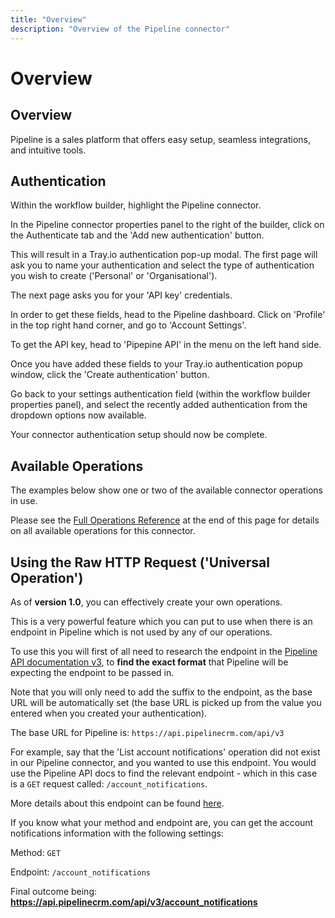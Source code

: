 ```yaml
---
title: "Overview"
description: "Overview of the Pipeline connector"
---
```


# Overview

## Overview

Pipeline is a sales platform that offers easy setup, seamless integrations, and intuitive tools.

## Authentication

Within the workflow builder, highlight the Pipeline connector.

In the Pipeline connector properties panel to the right of the builder, click on the Authenticate tab and the 'Add new authentication' button.

This will result in a Tray.io authentication pop-up modal. The first page will ask you to name your authentication and select the type of authentication you wish to create ('Personal' or 'Organisational').

The next page asks you for your 'API key' credentials.

In order to get these fields, head to the Pipeline dashboard. Click on 'Profile' in the top right hand corner, and go to 'Account Settings'.

To get the API key, head to 'Pipepine API' in the menu on the left hand side.

Once you have added these fields to your Tray.io authentication popup window, click the 'Create authentication' button.

Go back to your settings authentication field (within the workflow builder properties panel), and select the recently added authentication from the dropdown options now available.

Your connector authentication setup should now be complete.

## Available Operations

The examples below show one or two of the available connector operations in use.

Please see the [Full Operations Reference](#operationsFull) at the end of this page for details on all available operations for this connector.

## Using the Raw HTTP Request ('Universal Operation')

As of **version 1.0**, you can effectively create your own operations.

This is a very powerful feature which you can put to use when there is an endpoint in Pipeline which is not used by any of our operations.

To use this you will first of all need to research the endpoint in the [Pipeline API documentation v3](https://app.pipelinecrm.com/api/docs), to **find the exact format** that Pipeline will be expecting the endpoint to be passed in.

Note that you will only need to add the suffix to the endpoint, as the base URL will be automatically set (the base URL is picked up from the value you entered when you created your authentication).

The base URL for Pipeline is: `https://api.pipelinecrm.com/api/v3`

For example, say that the 'List account notifications' operation did not exist in our Pipeline connector, and you wanted to use this endpoint. You would use the Pipeline API docs to find the relevant endpoint - which in this case is a `GET` request called: `/account_notifications`.

More details about this endpoint can be found [here](https://app.pipelinecrm.com/api/docs).

If you know what your method and endpoint are, you can get the account notifications information with the following settings:

Method: `GET`

Endpoint: `/account_notifications`

Final outcome being: **https://api.pipelinecrm.com/api/v3/account_notifications**

